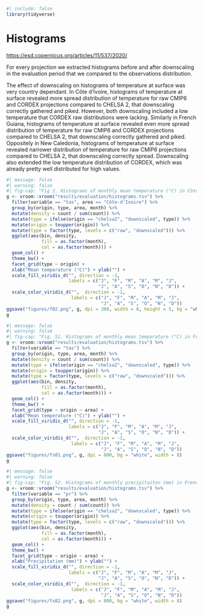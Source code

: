 ```r
#| include: false
library(tidyverse)
```

# Histograms {.unnumbered}

<https://esd.copernicus.org/articles/11/537/2020/>

For every projection we extracted histograms before and after downscaling in the evaluation period that we compared to the observations distribution.

The effect of downscaling on histograms of temperature at surface was very country dependant. In Côte d'Ivoire, histograms of temperature at surface revealed more spread distribution of temperature for raw CMIP6 and CORDEX projections compared to CHELSA 2, that downscaling correctly gathered and piked. However, both downscaling included a low temperature that CORDEX raw distributions were lacking. Similarly in French Guiana, histograms of temperature at surface revealed even more spread distribution of temperature for raw CMIP6 and CORDEX projections compared to CHELSA 2, that downscaling correctly gathered and piked. Oppositely in New Caledonia, histograms of temperature at surface revealed narrower distribution of temperature for raw CMIP6 projections compared to CHELSA 2, that downscaling correctly spread. Downscaling also extended the low temperature distribution of CORDEX, which was already pretty well distributed for high values.

```r
#| message: false
#| warning: false
#| fig-cap: "Fig 2. Histograms of monthly mean temperature (°C) in Côte d'Ivoire for all CMIP6 and CORDEX projections before and after downscaling compared to CHELSA 2. Bar colours indicate the month. Histograms for French Guiana, Côte d'Ivoire and New Caledonia for temperature are shown in Supplementary Fig. S1 and for precipitation in Supplementary Fig. S2."
g <- vroom::vroom("results/evaluation/histograms.tsv") %>% 
  filter(variable == "tas", area == "Côte-d'Ivoire") %>% 
  group_by(origin, type, area, month) %>% 
  mutate(density = count / sum(count)) %>% 
  mutate(type = ifelse(origin == "chelsa2", "downscaled", type)) %>% 
  mutate(origin = toupper(origin)) %>% 
  mutate(type = factor(type, levels = c("raw", "downscaled"))) %>% 
  ggplot(aes(bin, density, 
             fill = as.factor(month),
             col = as.factor(month))) +
  geom_col() +
  theme_bw() +
  facet_grid(type ~ origin) +
  xlab("Mean temperature (°C)") + ylab("") +
  scale_fill_viridis_d("", direction = -1,
                       labels = c("J", "F", "M", "A", "M", "J", 
                                  "J", "A", "S", "O", "N", "D")) +
  scale_color_viridis_d("",  direction = -1,
                        labels = c("J", "F", "M", "A", "M", "J",
                                   "J", "A", "S", "O", "N", "D"))
ggsave("figures/f02.png", g, dpi = 300, width = 8, height = 5, bg = "white")
g
```

```r
#| message: false
#| warning: false
#| fig-cap: "Fig. S1. Histograms of monthly mean temperature (°C) in French Guiana, Côte d'Ivoire and New Caledonia for all CMIP6 and CORDEX projections before and after downscaling compared to CHELSA 2. Bar colours indicate the month."
g <- vroom::vroom("results/evaluation/histograms.tsv") %>% 
  filter(variable == "tas") %>% 
  group_by(origin, type, area, month) %>% 
  mutate(density = count / sum(count)) %>% 
  mutate(type = ifelse(origin == "chelsa2", "downscaled", type)) %>% 
  mutate(origin = toupper(origin)) %>% 
  mutate(type = factor(type, levels = c("raw", "downscaled"))) %>% 
  ggplot(aes(bin, density, 
             fill = as.factor(month),
             col = as.factor(month))) +
  geom_col() +
  theme_bw() +
  facet_grid(type ~ origin ~ area) +
  xlab("Mean temperature (°C)") + ylab("") +
  scale_fill_viridis_d("", direction = -1,
                       labels = c("J", "F", "M", "A", "M", "J",
                                  "J", "A", "S", "O", "N", "D")) +
  scale_color_viridis_d("",  direction = -1,
                        labels = c("J", "F", "M", "A", "M", "J",
                                   "J", "A", "S", "O", "N", "D"))
ggsave("figures/fs01.png", g, dpi = 800, bg = "white", width = 8)
g
```

```r
#| message: false
#| warning: false
#| fig-cap: "Fig. S2. Histograms of monthly precipitaiton (mm) in French Guiana, Côte d'Ivoire and New Caledonia for all CMIP6 and CORDEX projections before and after downscaling compared to CHELSA 2. Bar colours indicate the month."
g <- vroom::vroom("results/evaluation/histograms.tsv") %>% 
  filter(variable == "pr") %>% 
  group_by(origin, type, area, month) %>% 
  mutate(density = count / sum(count)) %>% 
  mutate(type = ifelse(origin == "chelsa2", "downscaled", type)) %>% 
  mutate(origin = toupper(origin)) %>% 
  mutate(type = factor(type, levels = c("raw", "downscaled"))) %>% 
  ggplot(aes(bin, density, 
             fill = as.factor(month),
             col = as.factor(month))) +
  geom_col() +
  theme_bw() +
  facet_grid(type ~ origin ~ area) +
  xlab("Precipitation (mm)") + ylab("") +
  scale_fill_viridis_d("", direction = -1,
                       labels = c("J", "F", "M", "A", "M", "J",
                                  "J", "A", "S", "O", "N", "D")) +
  scale_color_viridis_d("",  direction = -1,
                        labels = c("J", "F", "M", "A", "M", "J",
                                   "J", "A", "S", "O", "N", "D"))
ggsave("figures/fs02.png", g, dpi = 800, bg = "white", width = 8)
g
```
